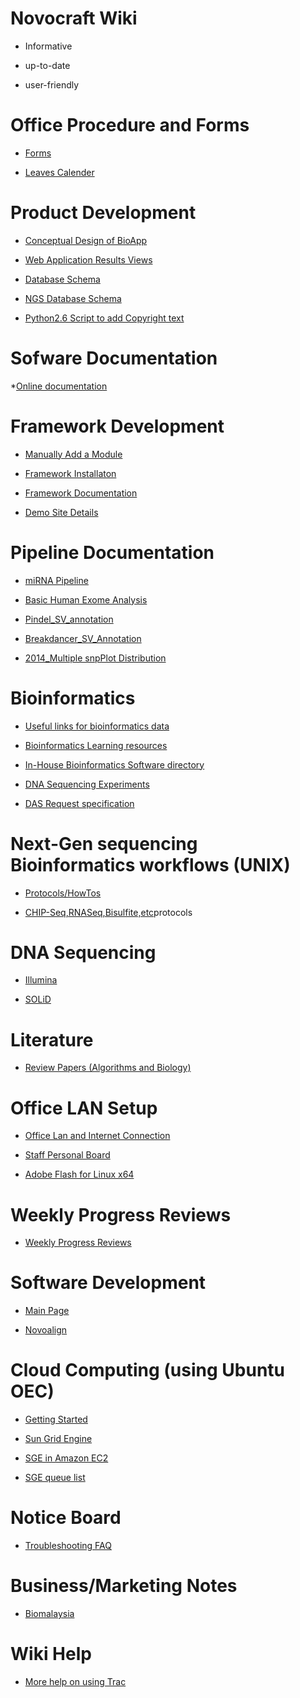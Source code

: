 # Novocraft Wiki
* Informative

* up-to-date

* user-friendly

# Office Procedure and Forms

* [Forms](http://dev.novocraft.com/trac/trac_backup/wiki/Forms)

* [Leaves Calender](https://calendar.google.com/calendar/embed?src=novocraft.com_hnaq0ulvmujbegc2jvteim9o4g@group.calendar.google.com&ctz=Asia/Kuala_Lumpur)

# Product Development

* [Conceptual Design of BioApp](k.rmd)

* [Web Application Results Views](http://dev.novocraft.com/trac/trac_backup/wiki/appscreen)

* [Database Schema](http://dev.novocraft.com/trac/trac_backup/wiki/ddSchema)

* [NGS Database Schema](http://dev.novocraft.com/trac/trac_backup/wiki/ngs_schema)

* [Python2.6 Script to add Copyright text](http://dev.novocraft.com/trac/trac_backup/wiki/CopyrightTextScript)

# Sofware Documentation

*[Online documentation](http://dev.novocraft.com/trac/trac_backup/wiki/appDocmain)

# Framework Development

* [Manually Add a Module](http://dev.novocraft.com/trac/trac_backup/wiki/addModuleManual)

* [Framework Installaton](http://dev.novocraft.com/trac/trac_backup/wiki/frameworkInstallationMainPage)

* [Framework Documentation](http://dev.novocraft.com/trac/trac_backup/wiki/appDocmain)

* [Demo Site Details](http://dev.novocraft.com/trac/trac_backup/wiki/demoSite)

# Pipeline Documentation

* [miRNA Pipeline](http://dev.novocraft.com/trac/trac_backup/wiki/miRNA)

* [Basic Human Exome Analysis](http://dev.novocraft.com/trac/trac_backup/wiki/humanExome)

* [Pindel_SV_annotation](http://dev.novocraft.com/trac/trac_backup/wiki/pindelAnnotation)

* [Breakdancer_SV_Annotation](http://dev.novocraft.com/trac/trac_backup/wiki/breakdancerAnnotation)

* [2014_Multiple snpPlot Distribution](http://dev.novocraft.com/trac/trac_backup/wiki/snpPlotDistribution)

# Bioinformatics

* [Useful links for bioinformatics data](http://dev.novocraft.com/trac/trac_backup/wiki/biolinks)

* [Bioinformatics Learning resources](http://dev.novocraft.com/trac/trac_backup/wiki/edu1)

* [In-House Bioinformatics Software directory](http://dev.novocraft.com/trac/trac_backup/wiki/softwareDirectory)

* [DNA Sequencing Experiments](http://dev.novocraft.com/trac/trac_backup/wiki/Experiments)

* [DAS Request specification](http://dev.novocraft.com/trac/trac_backup/wiki/DAS)

# Next-Gen sequencing Bioinformatics workflows (UNIX)

* [Protocols/HowTos](http://dev.novocraft.com/trac/trac_backup/wiki/nextgenworkflow)

* [CHIP-Seq,RNASeq,Bisulfite,etc](http://dev.novocraft.com/trac/trac_backup/wiki/nextgenapps)protocols

# DNA Sequencing

* [Illumina](http://dev.novocraft.com/trac/trac_backup/wiki/Illumina)

* [SOLiD](http://dev.novocraft.com/trac/trac_backup/wiki/ABI)

# Literature

* [Review Papers (Algorithms and Biology)](dev.novocraft.com/trac/trac_backup/wiki/reviewPapers)

# Office LAN Setup

* [Office Lan and Internet Connection](http://dev.novocraft.com/trac/trac_backup/wiki/OfficeLan)

* [Staff Personal Board](http://dev.novocraft.com/trac/trac_backup/wiki/staffpersonalboard)

* [Adobe Flash for Linux x64](http://dev.novocraft.com/trac/trac_backup/wiki/adobeflash)

# Weekly Progress Reviews

* [Weekly Progress Reviews](http://dev.novocraft.com/trac/trac_backup/wiki/progress)

# Software Development

* [Main Page](http://dev.novocraft.com/trac/trac_backup/wiki/maindevpage)

* [Novoalign](http://dev.novocraft.com/trac/trac_backup/wiki/Novoalign)

# Cloud Computing (using Ubuntu OEC)

* [Getting Started](https://github.com/eucalyptus/eucalyptus/wiki)

* [Sun Grid Engine](http://dev.novocraft.com/trac/trac_backup/wiki/sge)

* [SGE in Amazon EC2](http://dev.novocraft.com/trac/trac_backup/wiki/EC2_SGE)

* [SGE queue list](http://dev.novocraft.com/trac/trac_backup/wiki/sge_queue)

# Notice Board

* [Troubleshooting FAQ](http://dev.novocraft.com/trac/trac_backup/wiki/troubleshootingfaq)

# Business/Marketing Notes

* [Biomalaysia](http://dev.novocraft.com/trac/trac_backup/wiki/troubleshootingfaq)

# Wiki Help

* [More help on using Trac](http://dev.novocraft.com/trac/trac_backup/wiki/TracHelpGuide)






